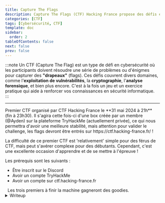 ---
title: Capture The Flags
description: Capture The Flags (CTF) Hacking France propose des défis en ligne gratuits, ouverts à tous les passionnés de cybersécurité. Ces défis permettent aux participants, quel que soit leur niveau, de tester et d'améliorer leurs compétences en hacking éthique dans un environnement convivial et éducatif.
categories: [CTF]
tags: [Cybersécurité, CTF]
template: doc
sidebar:
  order: 2
tableOfContents: false
next: false
prev: false
---


:::note
Un CTF (Capture The Flag) est un type de défi en cybersécurité où les participants doivent résoudre une série de problèmes ou d'énigmes pour capturer des **"drapeaux"** (flags). Ces défis couvrent divers domaines, comme l'**exploitation de vulnérabilités**, la **cryptographie**, l'**analyse forensique**, et bien plus encore. C'est à la fois un jeu et un exercice pratique qui aide à renforcer vos connaissances en sécurité informatique.  
:::

---

<Card title="CTF #1" icon="laptop">
<Badge text="TERMINÉ" variant="success" size="medium" />  
Premier CTF organisé par CTF Hacking France le **31 mai 2024 à 21h** (fin à 23h30).
Il s'agira cette fois-ci d'une box créée par un membre (@Ayden) sur la plateforme TryHackMe (actuellement privée),
ce qui nous permettra d'avoir une meilleure stabilité, mais attention pour valider le
challenge, les flags devront être entrés sur https://ctf.hacking-france.fr/ !  

La difficulté de ce premier CTF est 'relativement' simple pour des férus de CTF,
mais peut s'avérer complexe pour des débutants. Cependant, c'est une excellente
occasion d'apprendre et de se mettre à l'épreuve !  

Les prérequis sont les suivants :  

- Être inscrit sur le Discord
- Avoir un compte TryHackMe
- Avoir un compte sur ctf.hacking-france.fr  

<div style="display: flex; align-items: center; justify-content: flex-start;">
<Icon name="star" color="goldenrod" size="2rem" />
<span style="margin-left: 0.5rem;">Les trois premiers à finir la machine gagneront des goodies.</span>
</div>

<details>
<summary>Writeup</summary>

### Enoncé

Un individu connu sous le nom de MrCyber1337, un cybercriminel, a récemment envoyé deux messages à ses complices. Par chance, notre équipe de sécurité a pu intercepter ces messages avant qu'ils n'atteignent leur destination. MrCyber1337 a l'habitude de signer ses messages avec le hash MD5 de son pseudonyme. À vous de jouer pour récupérer des informations à partir des messages interceptés et découvrir ce qu'il a tenté de communiquer à ses complices. Bonne chance !!

---

```python
from Crypto.Cipher import ARC4
from Crypto.Random import get_random_bytes
from CTF import FLAG1, FLAG2

key = get_random_bytes(16)

plaintext1 = FLAG1
plaintext2 = FLAG2

cipher1 = ARC4.new(key)
ciphertext1 = cipher1.encrypt(plaintext1)

cipher2 = ARC4.new(key)
ciphertext2 = cipher2.encrypt(plaintext2)

print(f"Ciphertext 1: {ciphertext1.hex()}")
print(f"Ciphertext 2: {ciphertext2.hex()}")
```

output.txt:

```
Ciphertext 1: 1eb190155d6fa06382c9d9183fc51956caa7dcb5238755f28f79c581365cf8f3
Ciphertext 2: 3b90d7562c1ed52ce5bdde7044d07e2c9cb5b083738616e28935
```

Maintenant que nous avons tout ce qu'il nous faut, nous pouvons d'abord nous renseigner sur ce qu'est le RC4. En faisant une recherche, nous savons que le RC4 est un **générateur de bits pseudo-aléatoires dont le résultat est combiné avec le texte en clair via une opération XOR**.

En cherchant un peu, je suis tombé sur :  

Lorsque le flux de chiffrement généré par RC4 est combiné avec les données à chiffrer via une opération XOR (ou exclusif), cela crée une vulnérabilité potentielle. L'opération XOR est sensible à certaines régularités dans les données, ce qui peut conduire à des attaques réussies contre le chiffrement. En particulier, lorsque des parties des données chiffrées sont connues ou devinées, il est possible d'exploiter ces faiblesses pour récupérer la clé de chiffrement ou même les données originales.

Sachant que nous connaissons une partie de la lettre car MrCyber1337 signe toujours ses lettres avec son pseudo en MD5, nous n'avons plus qu'à faire ce XOR pour trouver le deuxième message !

Commençons par créer le MD5 du pseudo sur un site en ligne.

Et ensuite, faisons un script qui fait le XOR de l'output avec cette partie connue (le hash) :

```python
def xor_bytes(a, b):
    return bytes(x ^ y for x, y in zip(a, b))

ciphertext1 = bytes.fromhex('1eb190155d6fa06382c9d9183fc51956caa7dcb5238755f28f79c581365cf8f3')
ciphertext2 = bytes.fromhex('3b90d7562c1ed52ce5bdde7044d07e2c9cb5b083738616e28935')

xored_ciphertexts = xor_bytes(ciphertext1, ciphertext2)

known_plaintext = b"bffc976457372f84ff3ecb6bc12d513e"

partial_plaintext2 = xor_bytes(xored_ciphertexts[:len(known_plaintext)], known_plaintext)

print(f"Partiel Message 2: {partial_plaintext2.decode()}")
```

Et nous aurons notre FLAG!
</details>
</Card>
